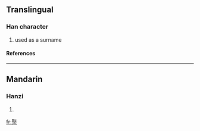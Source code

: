 ==Translingual==
===Han character===
{{Han char|rn=75|rad=木|as=08|sn=12|four=1790<sub>4</sub>|canj=尸水木 (SED)}}
# used as a surname
====References====
{{Han ref|kx=0535.020|dkj=14991|dj=0922.210|hdz=21224.080|uh=68F8|ud=26872|bh=D9C5|bd=55749}}

----
==Mandarin==
===Hanzi===
{{cmn-hanzi|pin=[[zōu]] (zou1)|wg=tsou<sup>1</sup>}}
# {{defn|Mandarin}}

[[fr:棸]]